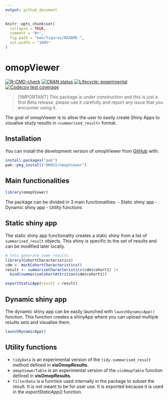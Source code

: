 ```yaml
---
output: github_document
---
```


<!-- README.md is generated from README.Rmd. Please edit that file -->

```r
knitr::opts_chunk$set(
  collapse = TRUE,
  comment = "#>",
  fig.path = "man/figures/README-",
  out.width = "100%"
)
```

# omopViewer

<!-- badges: start -->
[![R-CMD-check](https://github.com/OHDSI/omopViewer/actions/workflows/R-CMD-check.yaml/badge.svg)](https://github.com/OHDSI/omopViewer/actions/workflows/R-CMD-check.yaml)
[![CRAN status](https://www.r-pkg.org/badges/version/omopViewer)](https://CRAN.R-project.org/package=omopViewer)
[![Lifecycle: experimental](https://img.shields.io/badge/lifecycle-experimental-orange.svg)](https://lifecycle.r-lib.org/articles/stages.html#experimental)
[![Codecov test coverage](https://codecov.io/gh/OHDSI/omopViewer/branch/main/graph/badge.svg)](https://app.codecov.io/gh/OHDSI/omopViewer?branch=main)
<!-- badges: end -->

> [!IMPORTANT]
> This package is under construction and this is just a first Beta release, please use it carefully and report any issue that you encounter using it.

The goal of omopViewer is to allow the user to easily create Shiny Apps to visualise study results in `<summarised_result>` format.

## Installation

You can install the development version of omopViewer from [GitHub](https://github.com/OHDSI/omopViewer) with:

``` r
install.packages("pak")
pak::pkg_install("OHDSI/omopViewer")
```

## Main functionalities

```r
library(omopViewer)
```

The package can be divided in 3 main functionalities:
- Static shiny app
- Dynamic shiny app
- Utility functions

## Static shiny app

The static shiny app functionality creates a static shiny from a list of `summarised_result` objects. This shiny is specific to the set of results and can be modified later locally.

```r
# lets generate some results
library(CohortCharacteristics)
cdm <- mockCohortCharacteristics()
result <- summariseCharacteristics(cdm$cohort1) |>
  bind(summariseCohortAttrition(cdm$cohort1))

exportStaticApp(result = result)
```

## Dynamic shiny app

The dynamic shiny app can be easily launched with `launchDynamicApp()` function. This function creates a shinyApp where you can upload multiple results sets and visualise them.

```r
launchDynamicApp()
```

## Utility functions

- `tidyData` is an experimental version of the `tidy.summarised_result` method defined in **visOmopResults**.
- `omopViewerTable` is an experimental version of the `visOmopTable` function defined in **visOmopResults**.
- `filterData` is a function used internally in the package to subset the result. It is not meant to be for user use. It is exported because it is used in the *exportStaticApp()* function.
